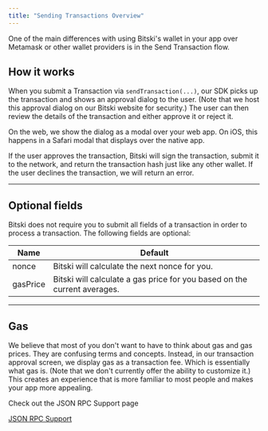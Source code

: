```yaml
---
title: "Sending Transactions Overview"
---
```


<Warning>
  One of the main differences with using Bitski's wallet in your app over
  Metamask or other wallet providers is in the Send Transaction flow.
</Warning>

## How it works

When you submit a Transaction via `sendTransaction(...)`, our SDK picks up the
transaction and shows an approval dialog to the user. (Note that we host this
approval dialog on our Bitski website for security.) The user can then review
the details of the transaction and either approve it or reject it.

On the web, we show the dialog as a modal over your web app. On iOS, this
happens in a Safari modal that displays over the native app.

If the user approves the transaction, Bitski will sign the transaction, submit
it to the network, and return the transaction hash just like any other wallet.
If the user declines the transaction, we will return an error.

---

## Optional fields

Bitski does not require you to submit all fields of a transaction in order to
process a transaction. The following fields are optional:

| Name     | Default                                                                  |
| -------- | ------------------------------------------------------------------------ |
| nonce    | Bitski will calculate the next nonce for you.                            |
| gasPrice | Bitski will calculate a gas price for you based on the current averages. |

---

## Gas

We believe that most of you don't want to have to think about gas and gas
prices. They are confusing terms and concepts. Instead, in our transaction
approval screen, we display gas as a transaction fee. Which is essentially what
gas is. (Note that we don't currently offer the ability to customize it.) This
creates an experience that is more familiar to most people and makes your app
more appealing.

<Info>
Check out the JSON RPC Support page

[JSON RPC Support](/wallet-as-a-service/web-3/json-rpc-support)

</Info>
